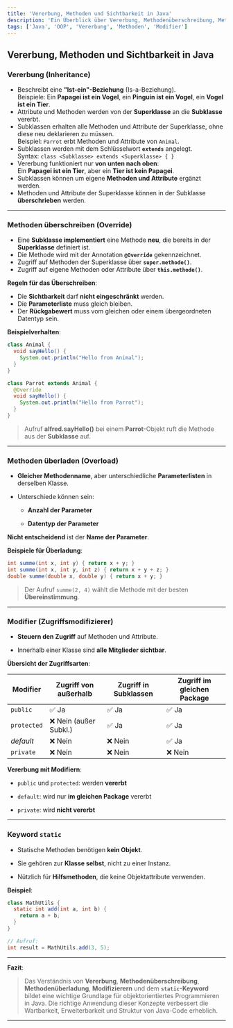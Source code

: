 ```yaml
---
title: 'Vererbung, Methoden und Sichtbarkeit in Java'
description: 'Ein Überblick über Vererbung, Methodenüberschreibung, Methodenüberladung und Zugriffsmodifizierer in Java.'
tags: ['Java', 'OOP', 'Vererbung', 'Methoden', 'Modifier']
---
```


## Vererbung, Methoden und Sichtbarkeit in Java

### Vererbung (Inheritance)

- Beschreibt eine **"Ist-ein"-Beziehung** (Is-a-Beziehung).  
  Beispiele: Ein **Papagei ist ein Vogel**, ein **Pinguin ist ein Vogel**, ein **Vogel ist ein Tier**.
- Attribute und Methoden werden von der **Superklasse** an die **Subklasse** vererbt.
- Subklassen erhalten alle Methoden und Attribute der Superklasse, ohne diese neu deklarieren zu müssen.  
  Beispiel: `Parrot` erbt Methoden und Attribute von `Animal`.
- Subklassen werden mit dem Schlüsselwort **`extends`** angelegt.  
  Syntax: `class <Subklasse> extends <Superklasse> { }`
- Vererbung funktioniert nur **von unten nach oben**:  
  Ein **Papagei ist ein Tier**, aber ein **Tier ist kein Papagei**.
- Subklassen können um eigene **Methoden und Attribute** ergänzt werden.
- Methoden und Attribute der Superklasse können in der Subklasse **überschrieben** werden.

---

### Methoden überschreiben (Override)

- Eine **Subklasse implementiert** eine Methode **neu**, die bereits in der **Superklasse** definiert ist.
- Die Methode wird mit der Annotation **`@Override`** gekennzeichnet.
- Zugriff auf Methoden der Superklasse über **`super.methode()`**.
- Zugriff auf eigene Methoden oder Attribute über **`this.methode()`**.

**Regeln für das Überschreiben**:

- Die **Sichtbarkeit** darf **nicht eingeschränkt** werden.
- Die **Parameterliste** muss gleich bleiben.
- Der **Rückgabewert** muss vom gleichen oder einem übergeordneten Datentyp sein.

**Beispielverhalten**:

```java
class Animal {
  void sayHello() {
    System.out.println("Hello from Animal");
  }
}

class Parrot extends Animal {
  @Override
  void sayHello() {
    System.out.println("Hello from Parrot");
  }
}
```

> Aufruf **alfred.sayHello()** bei einem **Parrot**-Objekt ruft die Methode aus der **Subklasse** auf.
    
---

### Methoden überladen (Overload)

- **Gleicher Methodenname**, aber unterschiedliche **Parameterlisten** in derselben Klasse.
    
- Unterschiede können sein:
    
    - **Anzahl der Parameter**
        
    - **Datentyp der Parameter**
        

**Nicht entscheidend** ist der **Name der Parameter**.

**Beispiele für Überladung**:

```java
int summe(int x, int y) { return x + y; }
int summe(int x, int y, int z) { return x + y + z; }
double summe(double x, double y) { return x + y; }
```
> Der Aufruf `summe(2, 4)` wählt die Methode mit der besten **Übereinstimmung**.
    
---

### Modifier (Zugriffsmodifizierer)

- **Steuern den Zugriff** auf Methoden und Attribute.
    
- Innerhalb einer Klasse sind **alle Mitglieder sichtbar**.
    

**Übersicht der Zugriffsarten**:

| Modifier    | Zugriff von außerhalb | Zugriff in Subklassen | Zugriff im gleichen Package |
| ----------- | --------------------- | --------------------- | --------------------------- |
| `public`    | ✅ Ja                  | ✅ Ja                  | ✅ Ja                        |
| `protected` | ❌ Nein (außer Subkl.) | ✅ Ja                  | ✅ Ja                        |
| _default_   | ❌ Nein                | ❌ Nein                | ✅ Ja                        |
| `private`   | ❌ Nein                | ❌ Nein                | ❌ Nein                      |

**Vererbung mit Modifiern**:

- `public` und `protected`: werden **vererbt**
    
- `default`: wird nur **im gleichen Package** vererbt
    
- `private`: wird **nicht vererbt**
    
---

### Keyword `static`

- Statische Methoden benötigen **kein Objekt**.
    
- Sie gehören zur **Klasse selbst**, nicht zu einer Instanz.
    
- Nützlich für **Hilfsmethoden**, die keine Objektattribute verwenden.
    

**Beispiel**:

```java
class MathUtils {
  static int add(int a, int b) {
    return a + b;
  }
}

// Aufruf:
int result = MathUtils.add(3, 5);
```

---

**Fazit**:  
>Das Verständnis von **Vererbung**, **Methodenüberschreibung**, **Methodenüberladung**, **Modifizierern** und dem **`static`-Keyword** bildet eine wichtige Grundlage für objektorientiertes Programmieren in Java. Die richtige Anwendung dieser Konzepte verbessert die Wartbarkeit, Erweiterbarkeit und Struktur von Java-Code erheblich.

---